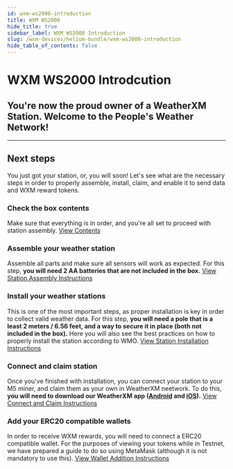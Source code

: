 ```yaml
---
id: wxm-ws2000-introduction
title: WXM WS2000
hide_title: true
sidebar_label: WXM WS2000 Introduction
slug: /wxm-devices/helium-bundle/wxm-ws2000-introduction
hide_table_of_contents: false
---
```



<div class="row">
  <div class="col col--8">
    <h1>WXM WS2000 Introdcution</h1>
    <h2 className="subtitle">
      You're now the proud owner of a WeatherXM Station. Welcome to the People's Weather Network!
    </h2>
  </div>
</div>

<hr />

## Next steps

You just got your station, or, you will soon!
Let's see what are the necessary steps in order to properly assemble, install, claim, and enable it to send data and WXM reward tokens.

### Check the box contents

Make sure that everything is in order, and you're all set to proceed with station assembly.
<a href="/wxm-devices/helium-bundle/helium-contents">View Contents</a>


### Assemble your weather station

Assemble all parts and make sure all sensors will work as expected. For this step, **you will need 2 AA batteries that are not included in the box.**
<a href="/wxm-devices/helium-bundle/helium-assemble">View Station Assembly Instructions</a>


### Install your weather stations

This is one of the most important steps, as proper installation is key in order to collect valid weather data. For this step, **you will need a pole that is a least 2 meters / 6.56 feet, and a way to secure it in place (both not included in the box).** Here you will also see the best practices on how to properly install the station according to WMO.
<a href="/wxm-devices/helium-bundle/helium-install-weather-station">View Station Installation Instructions</a>


### Connect and claim station

Once you've finished with installation, you can connect your station to your M5 miner, and claim them as your own in WeatherXM neetwork. To do this, **you will need to download our WeatherXM app (<a href="https://play.google.com/store/apps/details?id=com.weatherxm.app&hl=en&gl=US" target="blank">Android</a> and <a href="https://apps.apple.com/ie/app/weatherxm/id1629841929" target="blank">iOS</a>).**
<a href="/wxm-devices/helium-bundle/helium-connect-and-claim">View Connect and Claim Instructions</a>


### Add your ERC20 compatible wallets

In order to receive WXM rewards, you will need to connect a ERC20 compatible wallet. For the purposes of viewing your tokens while in Testnet, we have prepared a guide to do so using MetaMask (although it is not mandatory to use this).
<a href="/wxm-devices/wifi-m5-bundle/adding-wallet">View Wallet Addition Instructions</a>
